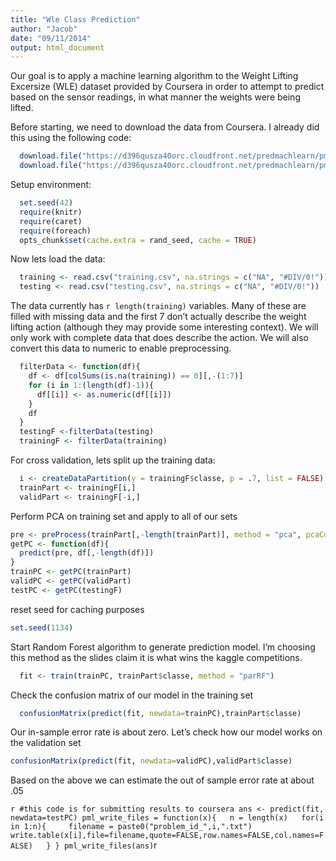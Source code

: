 ```yaml
---
title: "Wle Class Prediction"
author: "Jacob"
date: "09/11/2014"
output: html_document
---
```


Our goal is to apply a machine learning algorithm to the Weight Lifting Excersize (WLE) dataset provided by Coursera in order to attempt to predict based on the sensor readings, in what manner the weights were being lifted.


Before starting, we need to download the data from Coursera. I already did this using the following code:

```r
  download.file("https://d396qusza40orc.cloudfront.net/predmachlearn/pml-training.csv", "training.csv", "wget")
  download.file("https://d396qusza40orc.cloudfront.net/predmachlearn/pml-testing.csv", "testing.csv", "wget")
```
Setup environment:
``` r
  set.seed(42)
  require(knitr)
  require(caret)
  require(foreach)
  opts_chunk$set(cache.extra = rand_seed, cache = TRUE)
```

Now lets load the data:
```r
  training <- read.csv("training.csv", na.strings = c("NA", "#DIV/0!"))
  testing <- read.csv("testing.csv", na.strings = c("NA", "#DIV/0!"))
```

The data currently has `r length(training)` variables. Many of these are filled with missing data and the first 7 don't actually describe the weight lifting action (although they may provide some interesting context). We will only work with complete data that does describe the action. We will also convert this data to numeric to enable 
preprocessing.

```r
  filterData <- function(df){
    df <- df[colSums(is.na(training)) == 0][,-(1:7)]
    for (i in 1:(length(df)-1)){
      df[[i]] <- as.numeric(df[[i]])
    }
    df
  }
  testingF <-filterData(testing)
  trainingF <- filterData(training)
```

For cross validation, lets split up the training data:
```r
  i <- createDataPartition(y = trainingF$classe, p = .7, list = FALSE)
  trainPart <- trainingF[i,]
  validPart <- trainingF[-i,]
```
Perform PCA on training set and apply to all of our sets
```r
pre <- preProcess(trainPart[,-length(trainPart)], method = "pca", pcaComp = 10)
getPC <- function(df){
  predict(pre, df[,-length(df)])
}
trainPC <- getPC(trainPart)
validPC <- getPC(validPart)
testPC <- getPC(testingF)
```
reset seed for caching purposes
```r
set.seed(1134)
```
Start Random Forest algorithm to generate prediction model. I'm choosing this method as the slides claim it is what wins the kaggle competitions.
```r
  fit <- train(trainPC, trainPart$classe, method = "parRF")
```
Check the confusion matrix of our model in the training set
```r
  confusionMatrix(predict(fit, newdata=trainPC),trainPart$classe)
```
Our in-sample error rate is about zero.
Let's check how our model works on the validation set
```r
confusionMatrix(predict(fit, newdata=validPC),validPart$classe)
```
Based on the above we can estimate the out of sample error rate at about .05

```r
#this code is for submitting results to coursera
ans <- predict(fit, newdata=testPC)
pml_write_files = function(x){
  n = length(x)
  for(i in 1:n){
    filename = paste0("problem_id_",i,".txt")
    write.table(x[i],file=filename,quote=FALSE,row.names=FALSE,col.names=FALSE)
  }
}
pml_write_files(ans)
```r
